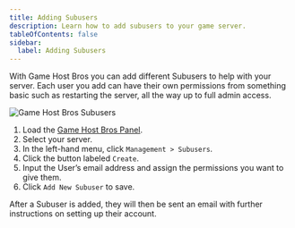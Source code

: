```yaml
---
title: Adding Subusers
description: Learn how to add subusers to your game server.
tableOfContents: false
sidebar:
  label: Adding Subusers
---
```

With Game Host Bros you can add different Subusers to help with your server. Each user you add can have their own permissions from something basic such as restarting the server, all the way up to full admin access.

![Game Host Bros Subusers](../../../assets/guide-images/subusers.png)

1. Load the [Game Host Bros Panel](https://panel.gamehostbros.com/).
2. Select your server.
3. In the left-hand menu, click `Management > Subusers`.
4. Click the button labeled `Create`.
5. Input the User’s email address and assign the permissions you want to give them.
6. Click `Add New Subuser` to save.

After a Subuser is added, they will then be sent an email with further instructions on setting up their account.